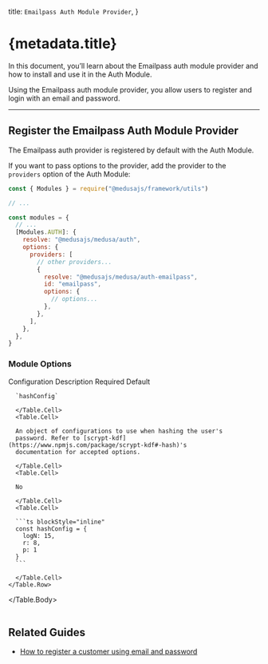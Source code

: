 
  title: `Emailpass Auth Module Provider`,
}

# {metadata.title}

In this document, you’ll learn about the Emailpass auth module provider and how to install and use it in the Auth Module.

Using the Emailpass auth module provider, you allow users to register and login with an email and password.

---

## Register the Emailpass Auth Module Provider

The Emailpass auth provider is registered by default with the Auth Module.

If you want to pass options to the provider, add the provider to the `providers` option of the Auth Module:

```js title="medusa-config.js"
const { Modules } = require("@medusajs/framework/utils")

// ...

const modules = {
  // ...
  [Modules.AUTH]: {
    resolve: "@medusajs/medusa/auth",
    options: {
      providers: [
        // other providers...
        {
          resolve: "@medusajs/medusa/auth-emailpass",
          id: "emailpass",
          options: {
            // options...
          },
        },
      ],
    },
  },
}
```

### Module Options

<Table>
  <Table.Header>
    <Table.Row>
      <Table.HeaderCell>Configuration</Table.HeaderCell>
      <Table.HeaderCell>Description</Table.HeaderCell>
      <Table.HeaderCell>Required</Table.HeaderCell>
      <Table.HeaderCell>Default</Table.HeaderCell>
    </Table.Row>
  </Table.Header>
  <Table.Body>
    <Table.Row>
      <Table.Cell>
      
      `hashConfig`
      
      </Table.Cell>
      <Table.Cell>
      
      An object of configurations to use when hashing the user's 
      password. Refer to [scrypt-kdf](https://www.npmjs.com/package/scrypt-kdf#-hash)'s
      documentation for accepted options. 
      
      </Table.Cell>
      <Table.Cell>
      
      No
      
      </Table.Cell>
      <Table.Cell>
      
      ```ts blockStyle="inline"
      const hashConfig = {
        logN: 15,
        r: 8,
        p: 1
      }
      ```
      
      </Table.Cell>
    </Table.Row>
  </Table.Body>
</Table>

## Related Guides

- [How to register a customer using email and password](../../../../storefront-development/customers/register/page.mdx)
